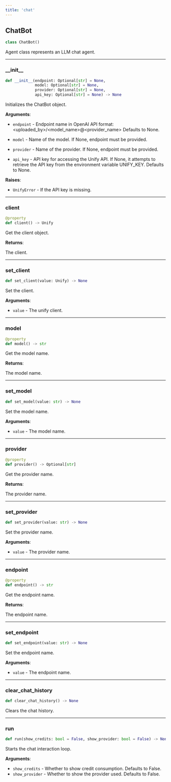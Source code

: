 ```yaml
---
title: 'chat'
---
```


<a id="chat.ChatBot"></a>

## ChatBot

```python
class ChatBot()
```

Agent class represents an LLM chat agent.

<a id="chat.ChatBot.__init__"></a>

---

### \_\_init\_\_

```python
def __init__(endpoint: Optional[str] = None,
             model: Optional[str] = None,
             provider: Optional[str] = None,
             api_key: Optional[str] = None) -> None
```

Initializes the ChatBot object.

**Arguments**:

- `endpoint` - Endpoint name in OpenAI API format:
  \<uploaded_by\>/\<model_name\>@\<provider_name\>
  Defaults to None.
  
- `model` - Name of the model. If None, endpoint must be provided.
  
- `provider` - Name of the provider. If None, endpoint must be provided.
  
- `api_key` - API key for accessing the Unify API. If None, it attempts to retrieve the API key from the
  environment variable UNIFY_KEY. Defaults to None.
  

**Raises**:

- `UnifyError` - If the API key is missing.

<a id="chat.ChatBot.client"></a>

---

### client

```python
@property
def client() -> Unify
```

Get the client object.  

**Returns**:

  The client.

<a id="chat.ChatBot.set_client"></a>

---

### set\_client

```python
def set_client(value: Unify) -> None
```

Set the client.  

**Arguments**:

- `value` - The unify client.

<a id="chat.ChatBot.model"></a>

---

### model

```python
@property
def model() -> str
```

Get the model name.  

**Returns**:

  The model name.

<a id="chat.ChatBot.set_model"></a>

---

### set\_model

```python
def set_model(value: str) -> None
```

Set the model name.  

**Arguments**:

- `value` - The model name.

<a id="chat.ChatBot.provider"></a>

---

### provider

```python
@property
def provider() -> Optional[str]
```

Get the provider name.  

**Returns**:

  The provider name.

<a id="chat.ChatBot.set_provider"></a>

---

### set\_provider

```python
def set_provider(value: str) -> None
```

Set the provider name.  

**Arguments**:

- `value` - The provider name.

<a id="chat.ChatBot.endpoint"></a>

---

### endpoint

```python
@property
def endpoint() -> str
```

Get the endpoint name.  

**Returns**:

  The endpoint name.

<a id="chat.ChatBot.set_endpoint"></a>

---

### set\_endpoint

```python
def set_endpoint(value: str) -> None
```

Set the endpoint name.  

**Arguments**:

- `value` - The endpoint name.

<a id="chat.ChatBot.clear_chat_history"></a>

---

### clear\_chat\_history

```python
def clear_chat_history() -> None
```

Clears the chat history.

<a id="chat.ChatBot.run"></a>

---

### run

```python
def run(show_credits: bool = False, show_provider: bool = False) -> None
```

Starts the chat interaction loop.

**Arguments**:

- `show_credits` - Whether to show credit consumption. Defaults to False.
- `show_provider` - Whether to show the provider used. Defaults to False.

<a id="multi_llm"></a>
